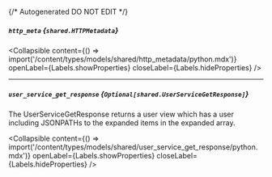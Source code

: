 {/* Autogenerated DO NOT EDIT  */}

##### `http_meta` *{`shared.HTTPMetadata`}*

<Collapsible content={() => import('/content/types/models/shared/http_metadata/python.mdx')} openLabel={Labels.showProperties} closeLabel={Labels.hideProperties} />


---
##### `user_service_get_response` *{`Optional[shared.UserServiceGetResponse]`}*
The UserServiceGetResponse returns a user view which has a user including JSONPATHs to the expanded items in the expanded array.

<Collapsible content={() => import('/content/types/models/shared/user_service_get_response/python.mdx')} openLabel={Labels.showProperties} closeLabel={Labels.hideProperties} />



